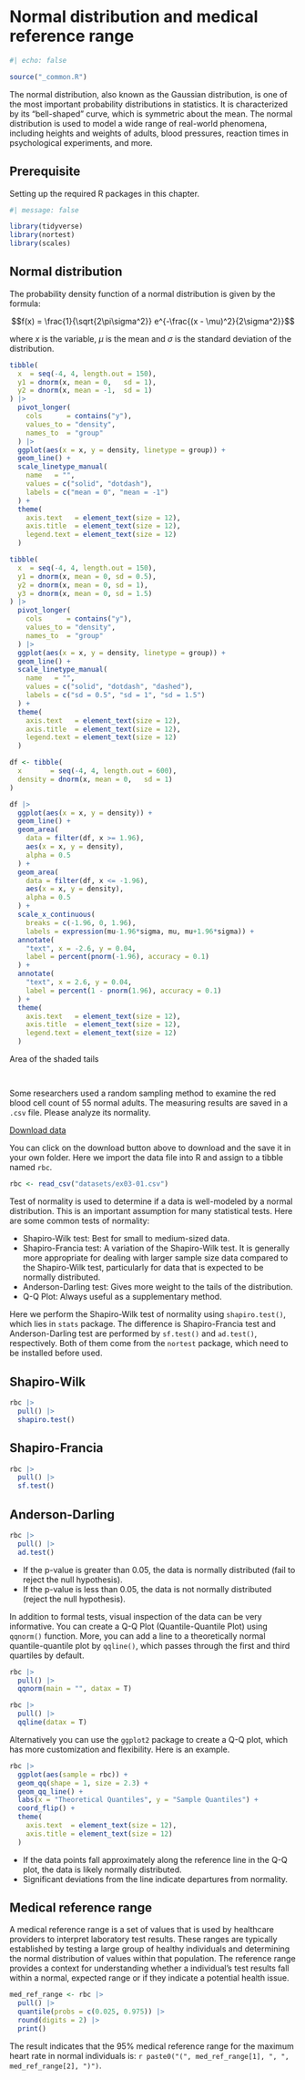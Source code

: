 # Normal distribution and medical reference range

```r
#| echo: false

source("_common.R")
```

The normal distribution, also known as the Gaussian distribution, is one of the most important probability distributions in statistics. It is characterized by its "bell-shaped" curve, which is symmetric about the mean. The normal distribution is used to model a wide range of real-world phenomena, including heights and weights of adults, blood pressures, reaction times in psychological experiments, and more.

## Prerequisite

Setting up the required R packages in this chapter.

```r
#| message: false

library(tidyverse)
library(nortest)
library(scales)
```

## Normal distribution

The probability density function of a normal distribution is given by the formula:

$$f(x) = \frac{1}{\sqrt{2\pi\sigma^2}} e^{-\frac{(x - \mu)^2}{2\sigma^2}}$$

where $x$ is the variable, $\mu$ is the mean and $\sigma$ is the standard deviation of the distribution.

```r
tibble(
  x  = seq(-4, 4, length.out = 150),
  y1 = dnorm(x, mean = 0,   sd = 1),
  y2 = dnorm(x, mean = -1,  sd = 1)
) |> 
  pivot_longer(
    cols      = contains("y"),
    values_to = "density",
    names_to  = "group"
  ) |> 
  ggplot(aes(x = x, y = density, linetype = group)) +
  geom_line() +
  scale_linetype_manual(
    name   = "",
    values = c("solid", "dotdash"),
    labels = c("mean = 0", "mean = -1")
  ) +
  theme(
    axis.text   = element_text(size = 12),
    axis.title  = element_text(size = 12),
    legend.text = element_text(size = 12)
  )
```

```r
tibble(
  x  = seq(-4, 4, length.out = 150),
  y1 = dnorm(x, mean = 0, sd = 0.5),
  y2 = dnorm(x, mean = 0, sd = 1),
  y3 = dnorm(x, mean = 0, sd = 1.5)
) |> 
  pivot_longer(
    cols      = contains("y"),
    values_to = "density",
    names_to  = "group"
  ) |> 
  ggplot(aes(x = x, y = density, linetype = group)) +
  geom_line() +
  scale_linetype_manual(
    name   = "",
    values = c("solid", "dotdash", "dashed"),
    labels = c("sd = 0.5", "sd = 1", "sd = 1.5")
  ) +
  theme(
    axis.text   = element_text(size = 12),
    axis.title  = element_text(size = 12),
    legend.text = element_text(size = 12)
  )
```

```r
df <- tibble(
  x       = seq(-4, 4, length.out = 600),
  density = dnorm(x, mean = 0,   sd = 1)
) 

df |> 
  ggplot(aes(x = x, y = density)) +
  geom_line() +
  geom_area(
    data = filter(df, x >= 1.96),
    aes(x = x, y = density),
    alpha = 0.5
  ) + 
  geom_area(
    data = filter(df, x <= -1.96),
    aes(x = x, y = density),
    alpha = 0.5
  ) + 
  scale_x_continuous(
    breaks = c(-1.96, 0, 1.96),                    
    labels = expression(mu-1.96*sigma, mu, mu+1.96*sigma)) +
  annotate(
    "text", x = -2.6, y = 0.04, 
    label = percent(pnorm(-1.96), accuracy = 0.1)
  ) +  
  annotate(
    "text", x = 2.6, y = 0.04, 
    label = percent(1 - pnorm(1.96), accuracy = 0.1)
  ) +  
  theme(
    axis.text   = element_text(size = 12),
    axis.title  = element_text(size = 12),
    legend.text = element_text(size = 12)
  )
```

Area of the shaded tails

```r

```

## 

::: example
Some researchers used a random sampling method to examine the red blood cell count of 55 normal adults. The measuring results are saved in a `.csv` file. Please analyze its normality.
:::

<a href="datasets/ex03-01.csv" download="ex03-01.csv" class="btn btn-success"> <i class="bi bi-database-fill-down"></i> Download data </a>

You can click on the download button above to download and the save it in your own folder. Here we import the data file into R and assign to a tibble named `rbc`.

```r
rbc <- read_csv("datasets/ex03-01.csv")
```

Test of normality is used to determine if a data is well-modeled by a normal distribution. This is an important assumption for many statistical tests. Here are some common tests of normality:

-   Shapiro-Wilk test: Best for small to medium-sized data.
-   Shapiro-Francia test: A variation of the Shapiro-Wilk test. It is generally more appropriate for dealing with larger sample size data compared to the Shapiro-Wilk test, particularly for data that is expected to be normally distributed.
-   Anderson-Darling test: Gives more weight to the tails of the distribution.
-   Q-Q Plot: Always useful as a supplementary method.

Here we perform the Shapiro-Wilk test of normality using `shapiro.test()`, which lies in `stats` package. The difference is Shapiro-Francia test and Anderson-Darling test are performed by `sf.test()` and `ad.test()`, respectively. Both of them come from the `nortest` package, which need to be installed before used.

::: panel-tabset
## Shapiro-Wilk

```r
rbc |> 
  pull() |> 
  shapiro.test()
```

## Shapiro-Francia

```r
rbc |> 
  pull() |> 
  sf.test()
```

## Anderson-Darling

```r
rbc |> 
  pull() |> 
  ad.test()
```
:::

-   If the p-value is greater than 0.05, the data is normally distributed (fail to reject the null hypothesis).
-   If the p-value is less than 0.05, the data is not normally distributed (reject the null hypothesis).

In addition to formal tests, visual inspection of the data can be very informative. You can create a Q-Q Plot (Quantile-Quantile Plot) using `qqnorm()` function. More, you can add a line to a theoretically normal quantile-quantile plot by `qqline()`, which passes through the first and third quartiles by default.

```r
rbc |> 
  pull() |> 
  qqnorm(main = "", datax = T)

rbc |> 
  pull() |> 
  qqline(datax = T)
```

Alternatively you can use the `ggplot2` package to create a Q-Q plot, which has more customization and flexibility. Here is an example.

```r
rbc |>
  ggplot(aes(sample = rbc)) +
  geom_qq(shape = 1, size = 2.3) +
  geom_qq_line() +
  labs(x = "Theoretical Quantiles", y = "Sample Quantiles") +
  coord_flip() +
  theme(
    axis.text  = element_text(size = 12),
    axis.title = element_text(size = 12)
  )
```

-   If the data points fall approximately along the reference line in the Q-Q plot, the data is likely normally distributed.
-   Significant deviations from the line indicate departures from normality.

## Medical reference range

A medical reference range is a set of values that is used by healthcare providers to interpret laboratory test results. These ranges are typically established by testing a large group of healthy individuals and determining the normal distribution of values within that population. The reference range provides a context for understanding whether a individual’s test results fall within a normal, expected range or if they indicate a potential health issue.

```r
med_ref_range <- rbc |> 
  pull() |> 
  quantile(probs = c(0.025, 0.975)) |> 
  round(digits = 2) |> 
  print()
```

The result indicates that the 95% medical reference range for the maximum heart rate in normal individuals is: `r paste0("(", med_ref_range[1], ", ", med_ref_range[2], ")")`.
